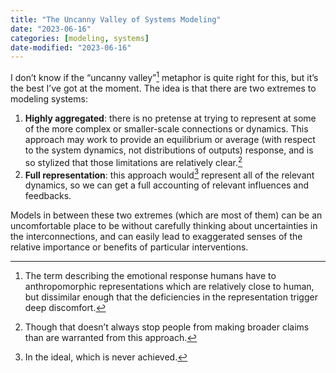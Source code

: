 ```yaml
---
title: "The Uncanny Valley of Systems Modeling"
date: "2023-06-16"
categories: [modeling, systems]
date-modified: "2023-06-16"
---
```


I don't know if the "uncanny valley"^[The term describing the emotional response humans have to anthropomorphic representations which are relatively close to human, but dissimilar enough that the deficiencies in the representation trigger deep discomfort.] metaphor is quite right for this, but it's the best I've got at the moment. The idea is that there are two extremes to modeling systems:

1. **Highly aggregated**: there is no pretense at trying to represent at some of the more complex or smaller-scale connections or dynamics. This approach may work to provide an equilibrium or average (with respect to the system dynamics, not distributions of outputs) response, and is so stylized that those limitations are relatively clear.^[Though that doesn't always stop people from making broader claims than are warranted from this approach.]
2. **Full representation**: this approach would^[In the ideal, which is never achieved.] represent all of the relevant dynamics, so we can get a full accounting of relevant influences and feedbacks.

Models in between these two extremes (which are most of them) can be an uncomfortable place to be without carefully thinking about uncertainties in the interconnections, and can easily lead to exaggerated senses of the relative importance or benefits of particular interventions.